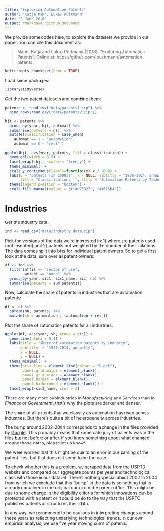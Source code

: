 ```yaml
---
title: "Exploring Automation Patents"
author: "Katja Mann, Lukas Püttmann"
date: "2 June 2018"
output: rmarkdown::github_document
---
```


We provide some codes here, to explore the datasets we provide in our paper. 
You can cite this document as:

>Mann, Katja and Lukas Püttmann (2018). "Exploring Automation Patents". 
Online at: https://github.com/lpuettmann/automation-patents.

```r
knitr::opts_chunk$set(echo = TRUE)
```

Load some packages:

```r
library(tidyverse)
```

Get the two patent datasets and combine them:

```r
patents <- read_csv("data/patents1.zip") %>%
  bind_rows(read_csv("data/patents2.zip"))
```

```r
hjt <- patents %>% 
  group_by(year, hjt, automat) %>% 
  summarise(patents = n()) %>% 
  mutate(classification = case_when(
    automat == 1 ~ "automation",
    automat == 0 ~ "rest"))

ggplot(hjt, aes(year, patents, fill = classification)) +
  geom_col(width = 0.5) +
  facet_wrap(~hjt, scales = "free_y") +
  theme_minimal() +
  scale_y_continuous(labels=function(x) x / 1000) +
  labs(y = "patents (in 1000s)", x = NULL, subtitle = "1976-2014, annually", 
       fill = "Classification:  ", title = "Automation Patents by Technology Class") +
  theme(legend.position = "bottom") +
  scale_fill_manual(values = c("#d73027", "#4575b4"))
```

# Industries

Get the industry data:

```r
ind <- read_csv("data/industry_data.zip") 
```

Pick the versions of the data we're interested in: 1) where are patents used (not
invented) and 2) patents not weighted by the number of their citations. The data
comes split into bins for individual patent owners. So to get a first look at 
the data, sum over all patent owners:

```r
df <- ind %>%
  filter(affil == "sector of use",
         weight == "none") %>%
  group_by(year, sic1, sic1_name, sic, nb) %>% 
  summarise(patents = sum(patents)) 
```

Now, calculate the share of patents in industries that are automation patents:

```r
df <- df %>% 
  spread(nb, patents) %>% 
  mutate(sh = automation / (automation + rest))
```


Plot the share of automation patents for all industries:

```r
ggplot(df, aes(year, sh, group = sic)) +
  geom_line(alpha = 0.1) +
  labs(title = "Share of automation patents by industry",
       subtitle  = "1976-2014, annually",
       x = NULL,
       y = NULL) +
  theme_minimal() +
  theme(axis.line = element_line(colour = "black"),
        panel.grid.major = element_blank(),
        panel.grid.minor = element_blank(),
        panel.border = element_blank(),
        panel.background = element_blank()) +
  facet_wrap(~sic1_name, ncol = 3)
```

There are many more subindustries in *Manufacturing* and *Services* than in *Finance*
or *Government*, that's why the plots are darker and denser.

The share of all patents that we classify as automation has risen across 
industries. But there's quite a bit of heterogeneity across industries.

The bump around 2002-2004 corresponds to a change in the files provided by [Google](https://www.google.com/googlebooks/uspto-patents-grants-text.html). This probably means that some category of patents was in the files but not before or after. If you know something about what changed around those dates, please let us know!

We were worried that this might be due to an error in our parsing of the patent
files, but that does not seem to be the case.

To check whether this is a problem, we scraped data from the USPTO website
and compared our aggregate counts per year and technological class with those
in our dataset. There's nothing special about 2002 to 2004 from which we conclude
that this "bump" in the data is something that is already contained in the original
data from the patent office. This might be due to some change in the eligibility 
criteria for which innovations can be protected with a patent or it could be do
to the way that the USPTO publishes patents or structures their data.

In any way, we recommend to be cautious in interpreting changes around these years
as reflecting underlying technological trends. In our own empirical analysis, we 
use five year moving sums of patents.
















